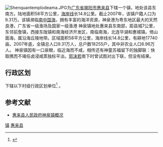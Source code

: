 {{中国乡级行政区|44/52/24/107/000}}
[[File:Shenquantemplodeama.JPG|thumb]]'''{{PAGENAMEBASE}}'''为[[广东省|广东省]][[揭阳市|揭阳市]][[惠来县|惠来县]]下辖一个镇，地处该县东南方。陆地面积58平方公里，[[海岸线|海岸线]]长14.8公里。截止2007年，该镇户籍人口为9.31万。该镇濒临[[南中国海|南中国海]]，拥有丰富的海洋资源，神泉港为粤东地区最大的天然良港，广东省一级渔场及国家一级渔港
神泉镇地处惠来县东南部，距县城7公里，东邻前詹镇，西接东陇镇和南海经济开发区，南临南海，北连华湖和惠城镇。倚山面海，属沿海丘陵地带。区域面积58平方公里，海岸线长14.8公里，有耕地17740亩。2007年底，全镇总人口9.31万人，总户数18255户，其中非农业人口6.96万人。
神泉镇因有一口泉眼，临近海而不咸，相传还有神童苏福留下的独脚联：快取携而不竭任卤浸咸蒸独标平淡。[[郭沫若|郭沫若]]南下时曾试图对出下联，但没有结果。

== 行政区划 ==
{{PAGENAMEBASE}}下辖以下村级行政区划单位<ref>{{PRC admin/ref sgc|44/52/24/107/000}}</ref>
{{PRC admin/children|44/52/24/107/000}}。

==参考文献==
*[https://web.archive.org/web/20111119071733/http://www.huilai.gov.cn/Type.asp?TypeId=24 惠来县人民政府神泉镇概况]
{{reflist}}

{{GD-stub}}
{{PRC admin/navcat|44/52/24/107/000}}
[[category:惠来县行政区划|镇]]
[[category:揭阳建制镇|惠来县]]